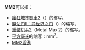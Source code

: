 '''MM2'''可以指：
*[[瘋狂城市賽車2|瘋狂城市賽車2]]（{{lang-en|''Midtown Madness 2''}}）的缩写。
*[[魔法门II：异世界之门|魔法门II：异世界之门]]（{{lang-en|''Might and Magic II: Gates to Another World''}}）的缩写。
*[[重装机兵2|重装机兵2]]（Metal Max 2）的缩写。
*[[平方毫米|平方毫米]]的缩写：mm<sup>2</sup>。
*[[MM2香港|MM2香港]]

{{disambig}}